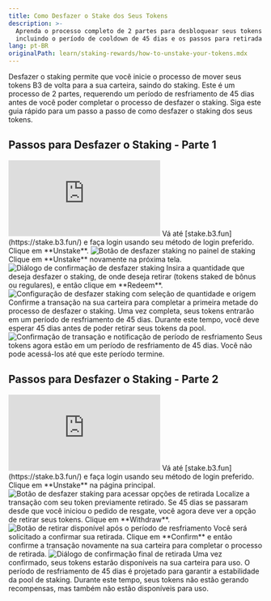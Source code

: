 ```yaml
---
title: Como Desfazer o Stake dos Seus Tokens
description: >-
  Aprenda o processo completo de 2 partes para desbloquear seus tokens B3,
  incluindo o período de cooldown de 45 dias e os passos para retirada
lang: pt-BR
originalPath: learn/staking-rewards/how-to-unstake-your-tokens.mdx
---
```

Desfazer o staking permite que você inicie o processo de mover seus tokens B3 de volta para a sua carteira, saindo do staking. Este é um processo de 2 partes, requerendo um período de resfriamento de 45 dias antes de você poder completar o processo de desfazer o staking. Siga este guia rápido para um passo a passo de como desfazer o staking dos seus tokens.

## Passos para Desfazer o Staking - Parte 1

<iframe
  className="w-full aspect-video rounded-xl"
  src="https://www.youtube.com/embed/YjaI8wOTFU8"
  title="Como iniciar o processo de desfazer o staking - Parte 1"
  frameBorder="0"
  allow="accelerometer; autoplay; clipboard-write; encrypted-media; gyroscope; picture-in-picture"
  allowFullScreen
></iframe>

<Steps>
<Step title="Navegue até a plataforma de staking">
  Vá até [stake.b3.fun](https://stake.b3.fun/) e faça login usando seu método de login preferido.
</Step>

<Step title="Inicie o desfazer staking">
  Clique em **Unstake**.
  
  <Frame>
    <img src="https://s3.amazonaws.com/helpscout.net/docs/assets/685306b72e0550277aa9250e/images/6880caa7401e5f22412d6f07/file-RPUyMZLGQw.png" alt="Botão de desfazer staking no painel de staking" />
  </Frame>
</Step>

<Step title="Confirme o desfazer staking">
  Clique em **Unstake** novamente na próxima tela.
  
  <Frame>
    <img src="https://s3.amazonaws.com/helpscout.net/docs/assets/685306b72e0550277aa9250e/images/6880d58ec11e7d1454719143/file-cbpw28bxs7.png" alt="Diálogo de confirmação de desfazer staking" />
  </Frame>
</Step>

<Step title="Configure o desfazer staking">
  Insira a quantidade que deseja desfazer o staking, de onde deseja retirar (tokens staked de bônus ou regulares), e então clique em **Redeem**.
  
  <Frame>
    <img src="https://s3.amazonaws.com/helpscout.net/docs/assets/685306b72e0550277aa9250e/images/6880d5b6a309495486d15222/file-CB226Ql8iu.png" alt="Configuração de desfazer staking com seleção de quantidade e origem" />
  </Frame>
</Step>

<Step title="Confirme a transação">
  Confirme a transação na sua carteira para completar a primeira metade do processo de desfazer o staking. Uma vez completa, seus tokens entrarão em um período de resfriamento de 45 dias. Durante este tempo, você deve esperar 45 dias antes de poder retirar seus tokens da pool.
  
  <Frame>
    <img src="https://s3.amazonaws.com/helpscout.net/docs/assets/685306b72e0550277aa9250e/images/6880d6a8c11e7d145471914b/file-23wcN9GIV4.png" alt="Confirmação de transação e notificação de período de resfriamento" />
  </Frame>
  
  <Warning>
    Seus tokens agora estão em um período de resfriamento de 45 dias. Você não pode acessá-los até que este período termine.
  </Warning>
</Step>
</Steps>

## Passos para Desfazer o Staking - Parte 2

<iframe
  className="w-full aspect-video rounded-xl"
  src="https://www.youtube.com/embed/cWF60Ga63zc"
  title="Como completar o processo de desfazer o staking - Parte 2"
  frameBorder="0"
  allow="accelerometer; autoplay; clipboard-write; encrypted-media; gyroscope; picture-in-picture"
  allowFullScreen
></iframe>

<Steps>
<Step title="Retorne após o período de resfriamento">
  Vá até [stake.b3.fun](https://stake.b3.fun/) e faça login usando seu método de login preferido.
</Step>

<Step title="Acesse desfazer staking">
  Clique em **Unstake** na página principal.
  
  <Frame>
    <img src="https://s3.amazonaws.com/helpscout.net/docs/assets/685306b72e0550277aa9250e/images/6880caa7401e5f22412d6f07/file-RPUyMZLGQw.png" alt="Botão de desfazer staking para acessar opções de retirada" />
  </Frame>
</Step>

<Step title="Encontre sua retirada pendente">
  Localize a transação com seu token previamente retirado. Se 45 dias se passaram desde que você iniciou o pedido de resgate, você agora deve ver a opção de retirar seus tokens. Clique em **Withdraw**.
  
  <Frame>
    <img src="https://s3.amazonaws.com/helpscout.net/docs/assets/685306b72e0550277aa9250e/images/6880d910a309495486d15244/file-hV44iKcfeA.png" alt="Botão de retirar disponível após o período de resfriamento" />
  </Frame>
</Step>

<Step title="Complete a retirada">
  Você será solicitado a confirmar sua retirada. Clique em **Confirm** e então confirme a transação novamente na sua carteira para completar o processo de retirada.
  
  <Frame>
    <img src="https://s3.amazonaws.com/helpscout.net/docs/assets/685306b72e0550277aa9250e/images/6880d97cb28ecf16639c8ba2/file-4xAU7oxk71.png" alt="Diálogo de confirmação final de retirada" />
  </Frame>
  
  <Check>
    Uma vez confirmado, seus tokens estarão disponíveis na sua carteira para uso.
  </Check>
</Step>
</Steps>

<Info>
O período de resfriamento de 45 dias é projetado para garantir a estabilidade da pool de staking. Durante este tempo, seus tokens não estão gerando recompensas, mas também não estão disponíveis para uso.
</Info>
